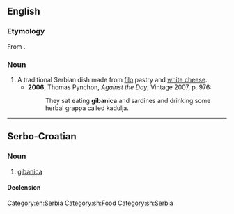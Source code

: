==English==
{{wikipedia}}
===Etymology===
From {{etyl|sh}} {{term|гибаница||tr=gibanitsa|sc=Cyrl|lang=sh}}.

===Noun===
{{en-noun}}

# A traditional Serbian dish made from [[filo]] pastry and [[white cheese]].
#* '''2006''', Thomas Pynchon, ''Against the Day'', Vintage 2007, p. 976:
#*: They sat eating '''gibanica''' and sardines and drinking some herbal grappa called kadulja.

[[Category:en:Serbia]]

----

==Serbo-Croatian==

===Noun===
{{sh-noun|g=f|head=gibanica|r|гибаница|гибаница}}

# [[gibanica]]

====Declension====
{{sh-decl-noun
|gibanica|gibanice
|gibanice|gibanica
|gibanici|gibanicama
|gibanicu|gibanice
|gibanice|gibanice
|gibanici|gibanicama
|gibanicom|gibanicama
}}

[[Category:sh:Food]]
[[Category:sh:Serbia]]